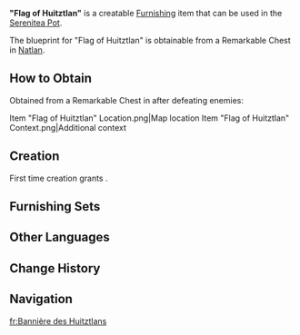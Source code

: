 {{Furnishing Infobox
|id             = 373463
|image          = Item "Flag of Huitztlan".png
|category       = Landscape
|subcategory    = Ornament
|quality        = 3
|adeptal_energy = 60
|load           = 95
|reduced_load   = 71
|description    = A flag standing proudly within the "[[Scions of the Canopy]]," emblazoned with the icon of the [[Yumkasaur]] [[Spiritsconce]] in vibrant green, reflecting an indomitable spirit and a thirst for self-challenge...
|mention        = <!--Character 1;Character2 -->
|interaction    = 
|blueprint      = Remarkable Chest
|source1        = 
}}
'''"Flag of Huitztlan"''' is a creatable [[Furnishing]] item that can be used in the [[Serenitea Pot]].

The blueprint for "Flag of Huitztlan" is obtainable from a Remarkable Chest in [[Natlan]].

==How to Obtain==
Obtained from a Remarkable Chest in {{Location|Sulfurous Veins}} after defeating enemies: {{Enemy List|Forged Sand Interrogator; Forged Sand Shieldbreaker}}
<gallery>
Item "Flag of Huitztlan" Location.png|Map location
Item "Flag of Huitztlan" Context.png|Additional context
</gallery>

==Creation==
First time creation grants {{Item|Trust|24|x=60}}.
{{Recipe
|type = Creation
|time = 14h
|Fabric = 4
|Yellow Dye = 2
|Blue Dye = 2
|sort = Fabric;Yellow Dye;Blue Dye
}}

==Furnishing Sets==
{{Craft Usage}}

==Other Languages==
{{Other Languages
|en       = "Flag of Huitztlan"
|zhs      = 「维茨特兰之帜」
|zhs_rm   = 
|zht      = 「維茨特蘭之幟」
|zht_rm   = 
|zh_tl    = 
|ja       = 「ウィッツトランの旗」
|ja_rm    = "Wittsutoran no Hata"
|ja_tl    = "Flag of Huitztlan"
|ko       = 「위칠틀란 깃발」
|ko_tl    = 
|es       = Bandera de Huitztlán
|es_tl    = Flag of Huitztlan
|fr       = Bannière des Huitztlans
|fr_tl    = Banner of Huitztlan
|ru       = Флаг Уитцтлана
|ru_tl    = 
|th       = "ธงแห่ง Huitztlan"
|th_rm    = 
|th_tl    = 
|vi       = Lá Cờ Huitztlan
|vi_tl    = 
|de       = „Fahne von Huitztlan“
|de_tl    = "Flag of Huitztlan"
|id       = Bendera Huitztlan
|id_tl    = Flag of Huitztlan
|pt       = "Bandeira de Huitztlan"
|pt_tl    = 
|tr       = "Huitztlan Bayrağı"
|tr_tl    = 
|it       = Bandiera di Huitztlan
|it_tl    = 
}}

==Change History==
{{Change History|5.0}}

==Navigation==
{{Furnishing Navbox|exterior}}

[[fr:Bannière des Huitztlans]]
